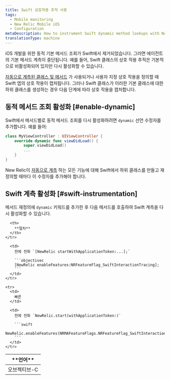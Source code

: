 ```yaml
---
title: Swift 상호작용 추적 사용
tags:
  - Mobile monitoring
  - New Relic Mobile iOS
  - Configuration
metaDescription: How to instrument Swift dynamic method lookups with New Relic's iOS instrumentation feature flag.
translationType: machine
---
```


iOS 개발을 위한 동적 기본 메서드 조회가 Swift에서 제거되었습니다. 그러면 에이전트의 기본 메서드 계측이 중단됩니다. 예를 들어, Swift 클래스의 상호 작용 추적은 기본적으로 비활성화되어 있지만 다시 활성화할 수 있습니다.

[자동으로 계측된 클래스 및 메서드](/docs/mobile-monitoring/new-relic-mobile-ios/install-configure/work-ios-sdk-api#h2-Automatically-instrumented-classes-and-methods) 가 사용되거나 사용자 지정 상호 작용을 정의할 때 Swift 앱의 상호 작용이 캡처됩니다. 그러나 Swift 클래스가 이러한 기본 클래스에 대한 하위 클래스를 생성하는 경우 다음 단계에 따라 상호 작용을 캡처합니다.

## 동적 메서드 조회 활성화 [#enable-dynamic]

Swift에서 메서드별로 동적 메서드 조회를 다시 활성화하려면 `dynamic` 선언 수정자를 추가합니다. 예를 들어:

```swift
class MyViewController : UIViewController {
    override dynamic func viewDidLoad() {
        super.viewDidLoad()
        ...
    }
}
```

New Relic이 [자동으로 계측](/docs/mobile-monitoring/mobile-sdk-api/new-relic-mobile-sdk-api/working-ios-sdk-api#h2-Automatically-instrumented-classes-and-methods) 하는 모든 기능에 대해 Swift에서 하위 클래스를 만들고 재정의할 때마다 이 수정자를 추가해야 합니다.

## Swift 계측 활성화 [#swift-instrumentation]

메서드 재정의에 `dynamic` 키워드를 추가한 후 다음 메서드를 호출하여 Swift 계측을 다시 활성화할 수 있습니다.

<table>
  <thead>
    <tr>
      <th style={{ width: "150px" }}>
        **언어**
      </th>

      <th>
        **절차**
      </th>
    </tr>
  </thead>

  <tbody>
    <tr>
      <td>
        오브젝티브-C
      </td>

      <td>
        전에 전화 `[NewRelic startWithApplicationToken:...];`

        ```objectivec
        [NewRelic enableFeatures:NRFeatureFlag_SwiftInteractionTracing];
        ```
      </td>
    </tr>

    <tr>
      <td>
        빠른
      </td>

      <td>
        전에 전화 `NewRelic.start(withApplicationToken:)`

        ```swift
        NewRelic.enableFeatures(NRMAFeatureFlags.NRFeatureFlag_SwiftInteractionTracing)
        ```
      </td>
    </tr>
  </tbody>
</table>